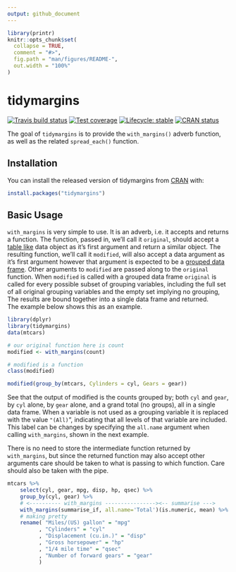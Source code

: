 ```yaml
---
output: github_document
---
```


<!-- README.md is generated from README.Rmd. Please edit that file -->

```r
library(printr)
knitr::opts_chunk$set(
  collapse = TRUE,
  comment = "#>",
  fig.path = "man/figures/README-",
  out.width = "100%"
)
```
# tidymargins

<!-- badges: start -->
[![Travis build status](https://travis-ci.org/halpo/tidymargins.svg?branch=master)](https://travis-ci.org/halpo/tidymargins)
[![Test coverage](https://codecov.io/gh/halpo/tidymargins/branch/master/graph/badge.svg)](https://codecov.io/gh/halpo/tidymargins?branch=master)
[![Lifecycle: stable](https://img.shields.io/badge/lifecycle-stable-brightgreen.svg)](https://www.tidyverse.org/lifecycle/#stable)
[![CRAN status](https://www.r-pkg.org/badges/version/tidymargins)](https://CRAN.R-project.org/package=tidymargins)
<!-- badges: end -->

The goal of `tidymargins` is to provide the `with_margins()` adverb 
function, as well as the related `spread_each()` function.


## Installation

You can install the released version of tidymargins from [CRAN](https://CRAN.R-project.org) with:

``` r
install.packages("tidymargins")
```

## Basic Usage

`with_margins` is very simple to use.
It is an adverb, i.e. it accepts and returns a function.
The function, passed in, we'll call it `original`, should accept a 
[table like](https://tibble.tidyverse.org/) 
data object as it's first argument and return a similar object.
The resulting function, we'll call it `modified`, will also 
accept a data argument as it's first argument however that argument is expected to be a 
[grouped data frame](https://dplyr.tidyverse.org/reference/group_by.html). 
Other arguments to `modified` are passed along to the `original` function.
When `modified` is called with a grouped data frame `original` is called for 
every possible subset of grouping variables, including the full set 
of all original grouping variables and the empty set implying no grouping,
The results are bound together into a single data frame and returned.  
The example below shows this as an example.

```r
library(dplyr)
library(tidymargins)
data(mtcars)

# our original function here is count
modified <- with_margins(count)

# modified is a function 
class(modified)

modified(group_by(mtcars, Cylinders = cyl, Gears = gear))
```

See that the output of modified is the counts grouped by; 
both `cyl` and `gear`, by `cyl` alone, by `gear` alone, and a 
grand total (no groups), all in a single data frame.  When a variable is 
not used as a grouping variable it is replaced with the value `"(All)`", 
indicating that all levels of that variable are included.  This label
can be changes by specifying the `all.name` argument when calling 
`with_margins`, shown in the next example.

There is no need to store the intermediate function returned by 
`with_margins`, but since the returned function may also accept other 
arguments care should be taken to what is passing to which function.
Care should also be taken with the pipe.

```r
mtcars %>% 
    select(cyl, gear, mpg, disp, hp, qsec) %>% 
    group_by(cyl, gear) %>% 
    # <---------- with_margins ----------------><-- summarise --->
    with_margins(summarise_if, all.name='Total')(is.numeric, mean) %>% 
    # making pretty
    rename( "Miles/(US) gallon" = "mpg"
          , "Cylinders" = "cyl"
          , "Displacement (cu.in.)" = "disp"
          , "Gross horsepower" = "hp"
          , "1/4 mile time" = "qsec"
          , "Number of forward gears" = "gear"
          )

```

